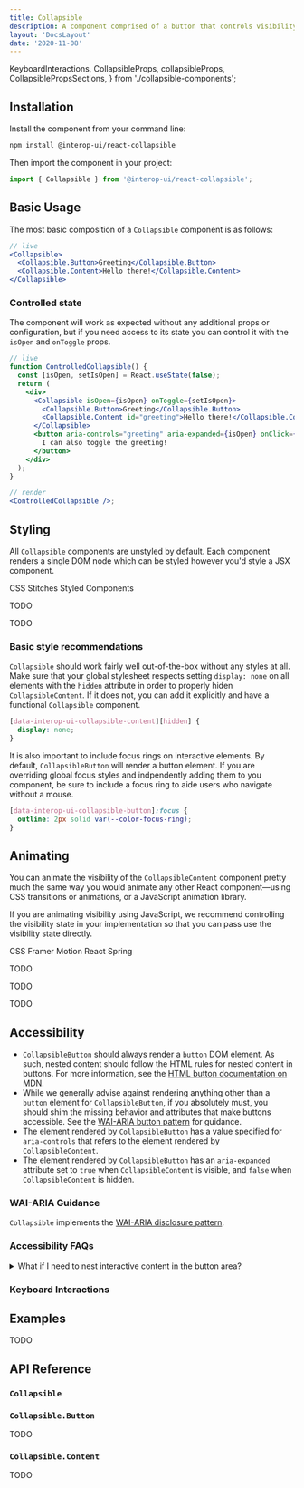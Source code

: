 ```yaml
---
title: Collapsible
description: A component comprised of a button that controls visibility of an adjacent section of content.
layout: 'DocsLayout'
date: '2020-11-08'
---
```


  KeyboardInteractions,
  CollapsibleProps,
  collapsibleProps,
  CollapsiblePropsSections,
} from './collapsible-components';

<PackageMeta packageName="react-collapsible" />

## Installation

Install the component from your command line:

```bash
npm install @interop-ui/react-collapsible
```

Then import the component in your project:

```js
import { Collapsible } from '@interop-ui/react-collapsible';
```

## Basic Usage

The most basic composition of a `Collapsible` component is as follows:

```jsx
// live
<Collapsible>
  <Collapsible.Button>Greeting</Collapsible.Button>
  <Collapsible.Content>Hello there!</Collapsible.Content>
</Collapsible>
```

### Controlled state

The component will work as expected without any additional props or configuration, but if you need access to its state you can control it with the `isOpen` and `onToggle` props.

```jsx
// live
function ControlledCollapsible() {
  const [isOpen, setIsOpen] = React.useState(false);
  return (
    <div>
      <Collapsible isOpen={isOpen} onToggle={setIsOpen}>
        <Collapsible.Button>Greeting</Collapsible.Button>
        <Collapsible.Content id="greeting">Hello there!</Collapsible.Content>
      </Collapsible>
      <button aria-controls="greeting" aria-expanded={isOpen} onClick={() => setIsOpen(!isOpen)}>
        I can also toggle the greeting!
      </button>
    </div>
  );
}

// render
<ControlledCollapsible />;
```

## Styling

All `Collapsible` components are unstyled by default. Each component renders a single DOM node which can be styled however you'd style a JSX component.

<Tabs defaultSelectedId="styling-tabs-css">
  <TabList aria-label="Styling examples">
    <Tab id="styling-tabs-css">CSS</Tab>
    <Tab id="styling-tabs-stitches">Stitches</Tab>
    <Tab id="styling-tabs-styled">Styled Components</Tab>
  </TabList>
  <TabPanels>
    <TabPanel id="styling-tabs-css">
      <StylingCSS />
    </TabPanel>
    <TabPanel id="styling-tabs-stitches">
      <p>TODO</p>
    </TabPanel>
    <TabPanel id="styling-tabs-styled">
      <p>TODO</p>
    </TabPanel>
  </TabPanels>
</Tabs>

### Basic style recommendations

`Collapsible` should work fairly well out-of-the-box without any styles at all. Make sure that your global stylesheet respects setting `display: none` on all elements with the `hidden` attribute in order to properly hiden `CollapsibleContent`. If it does not, you can add it explicitly and have a functional `Collapsible` component.

```css
[data-interop-ui-collapsible-content][hidden] {
  display: none;
}
```

It is also important to include focus rings on interactive elements. By default, `CollapsibleButton` will render a button element. If you are overriding global focus styles and indpendently adding them to you component, be sure to include a focus ring to aide users who navigate without a mouse.

```css
[data-interop-ui-collapsible-button]:focus {
  outline: 2px solid var(--color-focus-ring);
}
```

## Animating

You can animate the visibility of the `CollapsibleContent` component pretty much the same way you would animate any other React component—using CSS transitions or animations, or a JavaScript animation library.

If you are animating visibility using JavaScript, we recommend controlling the visibility state in your implementation so that you can pass use the visibility state directly.

<Tabs defaultSelectedId="animating-tabs-css">
  <TabList aria-label="Styling examples">
    <Tab id="animating-tabs-css">CSS</Tab>
    <Tab id="animating-tabs-framer">Framer Motion</Tab>
    <Tab id="animating-tabs-spring">React Spring</Tab>
  </TabList>
  <TabPanels>
    <TabPanel id="animating-tabs-css">
      <p>TODO</p>
    </TabPanel>
    <TabPanel id="animating-tabs-framer">
      <p>TODO</p>
    </TabPanel>
    <TabPanel id="animating-tabs-spring">
      <p>TODO</p>
    </TabPanel>
  </TabPanels>
</Tabs>

## Accessibility

- `CollapsibleButton` should always render a `button` DOM element. As such, nested content should follow the HTML rules for nested content in buttons. For more information, see the [HTML button documentation on MDN](https://developer.mozilla.org/en-US/docs/Web/HTML/Element/button).
- While we generally advise against rendering anything other than a `button` element for `CollapsibleButton`, if you absolutely must, you should shim the missing behavior and attributes that make buttons accessible. See the [WAI-ARIA button pattern](https://www.w3.org/TR/wai-aria-practices-1.2/#button) for guidance.
- The element rendered by `CollapsibleButton` has a value specified for `aria-controls` that refers to the element rendered by `CollapsibleContent`.
- The element rendered by `CollapsibleButton` has an `aria-expanded` attribute set to `true` when `CollapsibleContent` is visible, and `false` when `CollapsibleContent` is hidden.

### WAI-ARIA Guidance

`Collapsible` implements the [WAI-ARIA disclosure pattern](https://www.w3.org/TR/wai-aria-practices-1.2/#disclosure).

### Accessibility FAQs

<details>
  <summary>What if I need to nest interactive content in the button area?</summary>
  <p>
    You can solve this with composition, as `Collapsible` will render any arbitrary children it
    receives—not just `CollapsibleButton` and `CollapsibleContent`.</p>


```js
export const MyComponent = () => (
  <Collapsible>
    <div>
      <Collapsible.Button>Collapsible button</Collapsible.Button>
      <button>Some other button</button>
    </div>
    <Collapsible.Content>Collapsible content</Collapsible.Content>
  </Collapsible>
);
```

</details>


### Keyboard Interactions

<KeyboardInteractions />

## Examples

TODO

## API Reference

### `Collapsible`

<CollapsibleProps />
<CollapsiblePropsSections />

### `Collapsible.Button`

TODO

### `Collapsible.Content`

TODO
